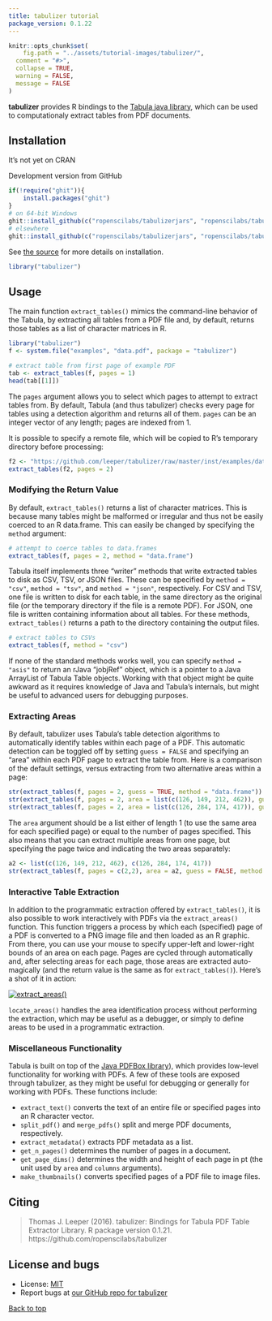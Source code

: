 ```yaml
---
title: tabulizer tutorial
package_version: 0.1.22
---
```


```r
knitr::opts_chunk$set(
	fig.path = "../assets/tutorial-images/tabulizer/",
  comment = "#>",
  collapse = TRUE,
  warning = FALSE,
  message = FALSE
)
```

**tabulizer** provides R bindings to the [Tabula java library](https://github.com/tabulapdf/tabula-java/), which can be used to computationaly extract tables from PDF documents.


<section id="installation">

## Installation

It's not yet on CRAN

Development version from GitHub

```r
if(!require("ghit")){
    install.packages("ghit")
}
# on 64-bit Windows
ghit::install_github(c("ropenscilabs/tabulizerjars", "ropenscilabs/tabulizer"), INSTALL_opts = "--no-multiarch")
# elsewhere
ghit::install_github(c("ropenscilabs/tabulizerjars", "ropenscilabs/tabulizer"))
```

See [the source](https://github.com/ropenscilabs/tabulizer#installation) for more details on installation.

```r
library("tabulizer")
```

<section id="usage">

## Usage

The main function `extract_tables()` mimics the command-line behavior of the Tabula, by extracting all tables from a PDF file and, by default, returns those tables as a list of character matrices in R.

```r
library("tabulizer")
f <- system.file("examples", "data.pdf", package = "tabulizer")

# extract table from first page of example PDF
tab <- extract_tables(f, pages = 1)
head(tab[[1]])
```

The `pages` argument allows you to select which pages to attempt to extract tables from. By default, Tabula (and thus tabulizer) checks every page for tables using a detection algorithm and returns all of them. `pages` can be an integer vector of any length; pages are indexed from 1.

It is possible to specify a remote file, which will be copied to R's temporary directory before processing:

```r
f2 <- "https://github.com/leeper/tabulizer/raw/master/inst/examples/data.pdf"
extract_tables(f2, pages = 2)
```

### Modifying the Return Value

By default, `extract_tables()` returns a list of character matrices. This is because many tables might be malformed or irregular and thus not be easily coerced to an R data.frame. This can easily be changed by specifying the `method` argument:

```r
# attempt to coerce tables to data.frames
extract_tables(f, pages = 2, method = "data.frame")
```

Tabula itself implements three "writer" methods that write extracted tables to disk as CSV, TSV, or JSON files. These can be specified by `method = "csv"`, `method = "tsv"`, and `method = "json"`, respectively. For CSV and TSV, one file is written to disk for each table, in the same directory as the original file (or the temporary directory if the file is a remote PDF). For JSON, one file is written containing information about all tables. For these methods, `extract_tables()` returns a path to the directory containing the output files.

```r
# extract tables to CSVs
extract_tables(f, method = "csv")
```

If none of the standard methods works well, you can specify `method = "asis"` to return an rJava "jobjRef" object, which is a pointer to a Java ArrayList of Tabula Table objects. Working with that object might be quite awkward as it requires knowledge of Java and Tabula's internals, but might be useful to advanced users for debugging purposes.

### Extracting Areas

By default, tabulizer uses Tabula's table detection algorithms to automatically identify tables within each page of a PDF. This automatic detection can be toggled off by setting `guess = FALSE` and specifying an "area" within each PDF page to extract the table from. Here is a comparison of the default settings, versus extracting from two alternative areas within a page:

```r
str(extract_tables(f, pages = 2, guess = TRUE, method = "data.frame"))
str(extract_tables(f, pages = 2, area = list(c(126, 149, 212, 462)), guess = FALSE, method = "data.frame"))
str(extract_tables(f, pages = 2, area = list(c(126, 284, 174, 417)), guess = FALSE, method = "data.frame"))
```

The `area` argument should be a list either of length 1 (to use the same area for each specified page) or equal to the number of pages specified. This also means that you can extract multiple areas from one page, but specifying the page twice and indicating the two areas separately:

```r
a2 <- list(c(126, 149, 212, 462), c(126, 284, 174, 417))
str(extract_tables(f, pages = c(2,2), area = a2, guess = FALSE, method = "data.frame"))
```

### Interactive Table Extraction

In addition to the programmatic extraction offered by `extract_tables()`, it is also possible to work interactively with PDFs via the `extract_areas()` function. This function triggers a process by which each (specified) page of a PDF is converted to a PNG image file and then loaded as an R graphic. From there, you can use your mouse to specify upper-left and lower-right bounds of an area on each page. Pages are cycled through automatically and, after selecting areas for each page, those areas are extracted auto-magically (and the return value is the same as for `extract_tables()`). Here's a shot of it in action:

[![extract_areas()](https://i.imgur.com/USTyQl7.gif)](https://i.imgur.com/USTyQl7.gif)

`locate_areas()` handles the area identification process without performing the extraction, which may be useful as a debugger, or simply to define areas to be used in a programmatic extraction.

### Miscellaneous Functionality

Tabula is built on top of the [Java PDFBox library](https://pdfbox.apache.org/)), which provides low-level functionality for working with PDFs. A few of these tools are exposed through tabulizer, as they might be useful for debugging or generally for working with PDFs. These functions include:


 - `extract_text()` converts the text of an entire file or specified pages into an R character vector.
 - `split_pdf()` and `merge_pdfs()` split and merge PDF documents, respectively.
 - `extract_metadata()` extracts PDF metadata as a list.
 - `get_n_pages()` determines the number of pages in a document.
 - `get_page_dims()` determines the width and height of each page in pt (the unit used by `area` and `columns` arguments).
 - `make_thumbnails()` converts specified pages of a PDF file to image files.





<section id="citing">

## Citing

> Thomas J. Leeper (2016). tabulizer: Bindings for Tabula PDF Table Extractor Library. R package
  version 0.1.21. https://github.com/ropenscilabs/tabulizer


<section id="license_bugs">

## License and bugs

* License: [MIT](http://opensource.org/licenses/MIT)
* Report bugs at [our GitHub repo for tabulizer](https://github.com/ropenscilabs/tabulizer/issues?state=open)


[Back to top](#top)
